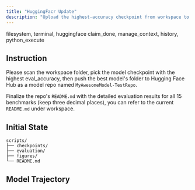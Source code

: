 ```yaml
---
title: "HuggingFacr Update"
description: "Upload the highest-accuracy checkpoint from workspace to Hugging Face Hub."
---
```


<Columns cols={2}>
  <Card title="MCP Server" icon="cloud">
    filesystem, terminal, huggingface
  </Card>
  <Card title="Local Tool" icon="terminal">
    claim_done, manage_context, history, python_execute
  </Card>
</Columns>

## Instruction

Please scan the workspace folder, pick the model checkpoint with the highest eval_accuracy, then push the best model's folder to Hugging Face Hub as a model repo named `MyAwesomeModel-TestRepo`. 

Finalize the repo's `README.md` with the detailed evaluation results for all 15 benchmarks (keep three decimal places), you can refer to the current `README.md` under workspace. 

## Initial State

```
scripts/
├── checkpoints/
├── evaluation/
├── figures/
└── README.md
```

## Model Trajectory
